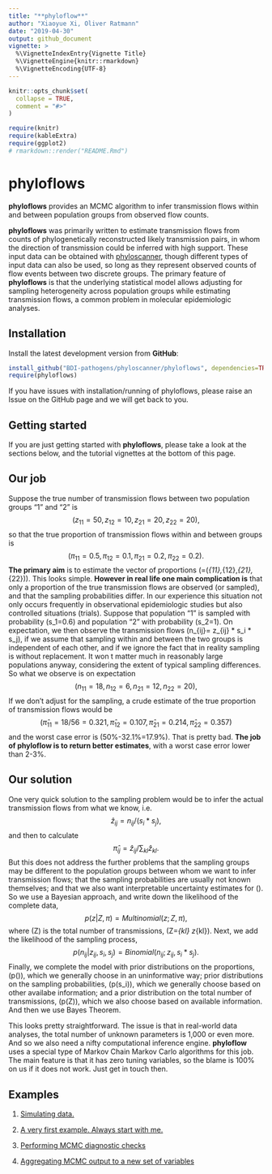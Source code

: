 ```yaml
---
title: "**phyloflow**"
author: "Xiaoyue Xi, Oliver Ratmann"
date: "2019-04-30"
output: github_document
vignette: >
  %\VignetteIndexEntry{Vignette Title}
  %\VignetteEngine{knitr::rmarkdown}
  %\VignetteEncoding{UTF-8}
---
```


```r
knitr::opts_chunk$set(
  collapse = TRUE,
  comment = "#>"
)
```
```r
require(knitr)
require(kableExtra)
require(ggplot2)
# rmarkdown::render("README.Rmd")
```

# **phyloflows**

**phyloflows** provides an MCMC algorithm to infer transmission flows within and
between population groups from observed flow counts. 

**phyloflows** was primarily written to estimate transmission flows from counts
of phylogenetically reconstructed likely transmission pairs, in whom the
direction of transmission could be inferred with high support. These input data
can be obtained with
[phyloscanner](https://github.com/BDI-pathogens/phyloscanner), though different
types of input data can also be used, so long as they represent observed counts
of flow events between two discrete groups. The primary feature of
**phyloflows** is that the underlying statistical model allows adjusting for
sampling heterogeneity across population groups while estimating transmission
flows, a common problem in molecular epidemiologic analyses.

## Installation

Install the latest development version from **GitHub**:

```r
install_github("BDI-pathogens/phyloscanner/phyloflows", dependencies=TRUE, build_vignettes=FALSE)
require(phyloflows)
```

If you have issues with installation/running of phyloflows, please raise an
Issue on the GitHub page and we will get back to you.

## Getting started

If you are just getting started with **phyloflows**, please take a look at the
sections below, and the tutorial vignettes at the bottom of this page.

## Our job
Suppose the true number of transmission flows between two population groups "1"
and "2" is 
$$
(z_{11}=50, z_{12}=10, z_{21}=20, z_{22}=20),
$$
so that the true proportion of transmission flows within and between groups is
$$
(\pi_{11}=0.5, \pi_{12}=0.1, \pi_{21}=0.2, \pi_{22}=0.2).
$$
**The primary aim** is to estimate the vector of proportions
\(\pi=(\pi_{11},\pi_{12},\pi_{21},\pi_{22})\). This looks simple. **However in
real life one main complication is** that only a proportion of the true
transmission flows are observed (or sampled), and that the sampling
probabilities differ. In our experience this situation not only occurs
frequently in observational epidemiologic studies but also controlled situations
(trials). Suppose that population "1" is sampled with probability \(s_1=0.6\)
and population "2" with probability \(s_2=1\). On expectation, we then observe
the transmission flows \(n_{ij}= z_{ij} * s_i * s_j\), if we assume that
sampling within and between the two groups is independent of each other, and if
we ignore the fact that in reality sampling is without replacement. It won t
matter much in reasonably large populations anyway, considering the extent of
typical sampling differences. So what we observe is on expectation
$$
(n_{11}=18, n_{12}=6, n_{21}=12, n_{22}=20),
$$
If we don't adjust for the sampling, a crude estimate of the true proportion of
transmission flows would be
$$
(\hat{\pi}_{11}= 18/56= 0.321, \hat{\pi}_{12}=0.107, \hat{\pi}_{21}=0.214, \hat{\pi}_{22}=0.357)
$$
and the worst case error is \(50\%-32.1\%=17.9\%\). That is pretty bad. **The
job of phyloflow is to return better estimates**, with a worst case error
lower than 2-3\%.

## Our solution
One very quick solution to the sampling problem would be to infer the actual
transmission flows from what we know, i.e.
$$
\hat{z}_{ij}= n_{ij}/(s_i*s_j),
$$
and then to calculate
$$
\hat{\pi}_{ij}= \hat{z}_{ij} / \sum_{kl} \hat{z}_{kl}.
$$
But this does not address the further problems that the sampling groups may be
different to the population groups between whom we want to infer transmission
flows; that the sampling probabilities are usually not known themselves; and
that we also want interpretable uncertainty estimates for \(\hat{\pi}\). So we
use a Bayesian approach, and write down the likelihood of the complete data,
$$
p(z|Z,\pi)= Multinomial(z;Z,\pi),
$$
where \(Z\) is the total number of transmissions, \(Z=\sum_{kl} z_{kl}\).
Next, we add the likelihood of the sampling process,
$$
p(n_{ij}|z_{ij},s_i,s_j)= Binomial(n_{ij};z_{ij},s_i*s_j).
$$
Finally, we complete the model with prior distributions on the proportions,
\(p(\pi)\), which we generally choose in an uninformative way; prior
distributions on the sampling probabilities, \(p(s_i)\), which we generally
choose based on other availabe information; and a prior distribution on the
total number of transmissions, \(p(Z)\), which we also choose based on
available information. And then we use Bayes Theorem. 

This looks pretty straightforward. The issue is that in real-world data
analyses, the total number of unknown parameters is 1,000 or even more. And so
we also need a nifty computational inference engine. **phyloflow** uses a
special type of Markov Chain Markov Carlo algorithms for this job. The main
feature is that it has zero tuning variables, so the blame is 100% on us if it
does not work. Just get in touch then.


## Examples

1. [Simulating data.](articles/01_simulating_data.html) 
   
2. [A very first example. Always start with
   me.](articles/02_basic_example.html)

3. [Performing MCMC diagnostic checks](articles/03_diagnostics.html)

3. [Aggregating MCMC output to a new set of
   variables](articles/04_aggregating.html)